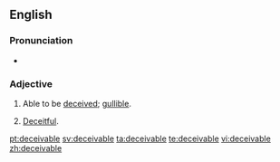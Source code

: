 ==English==

===Pronunciation===
* {{a|UK}} {{IPA|/dɪˈsiːvəbəɫ/}}

===Adjective===
{{en-adj}}

# Able to be [[deceived]]; [[gullible]].
# {{obsolete}} [[deceitful|Deceitful]].

[[pt:deceivable]]
[[sv:deceivable]]
[[ta:deceivable]]
[[te:deceivable]]
[[vi:deceivable]]
[[zh:deceivable]]